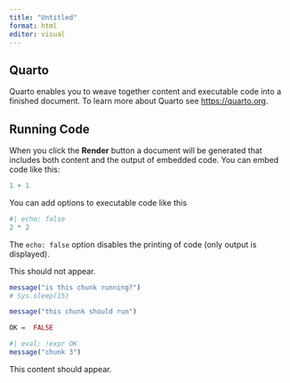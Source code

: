 ```yaml
---
title: "Untitled"
format: html
editor: visual
---
```


## Quarto

Quarto enables you to weave together content and executable code into a finished document. To learn more about Quarto see <https://quarto.org>.

## Running Code

When you click the **Render** button a document will be generated that includes both content and the output of embedded code. You can embed code like this:

```r
1 + 1
```

You can add options to executable code like this

```r
#| echo: false
2 * 2
```

The `echo: false` option disables the printing of code (only output is displayed).

::: {.content-visible when-profile="MYPROFILE"}

This should not appear.

```r
message("is this chunk running?")
# Sys.sleep(15)
```


:::

```r
message("this chunk should run")
```

```r
OK =  FALSE

```

```r
#| eval: !expr OK
message("chunk 3")
```


This content should appear.